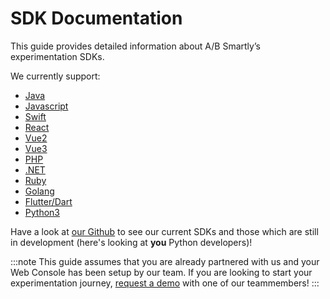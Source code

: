 # SDK Documentation

This guide provides detailed information about A/B Smartly’s experimentation
SDKs.

We currently support:

- [Java](https://www.github.com/absmartly/java-sdk)
- [Javascript](https://www.github.com/absmartly/javascript-sdk)
- [Swift](https://www.github.com/absmartly/swift-sdk)
- [React](https://www.github.com/absmartly/react-sdk)
- [Vue2](https://www.github.com/absmartly/vue2-sdk)
- [Vue3](https://www.github.com/absmartly/vue3-sdk)
- [PHP](https://www.github.com/absmartly/php-sdk)
- [.NET](https://www.github.com/absmartly/dotnet-sdk)
- [Ruby](https://www.github.com/absmartly/ruby-sdk)
- [Golang](https://www.github.com/absmartly/go-sdk)
- [Flutter/Dart](https://www.github.com/absmartly/flutter-sdk)
- [Python3](https://www.github.com/absmartly/python3-sdk)

Have a look at [our Github](https://github.com/absmartly) to see our current
SDKs and those which are still in development (here's looking at **you** Python
developers)!

:::note
This guide assumes that you are already partnered with us and your Web Console
has been setup by our team. If you are looking to start your experimentation
journey, [request a demo](https://absmartly.com/quiz) with one of our
teammembers!
:::

